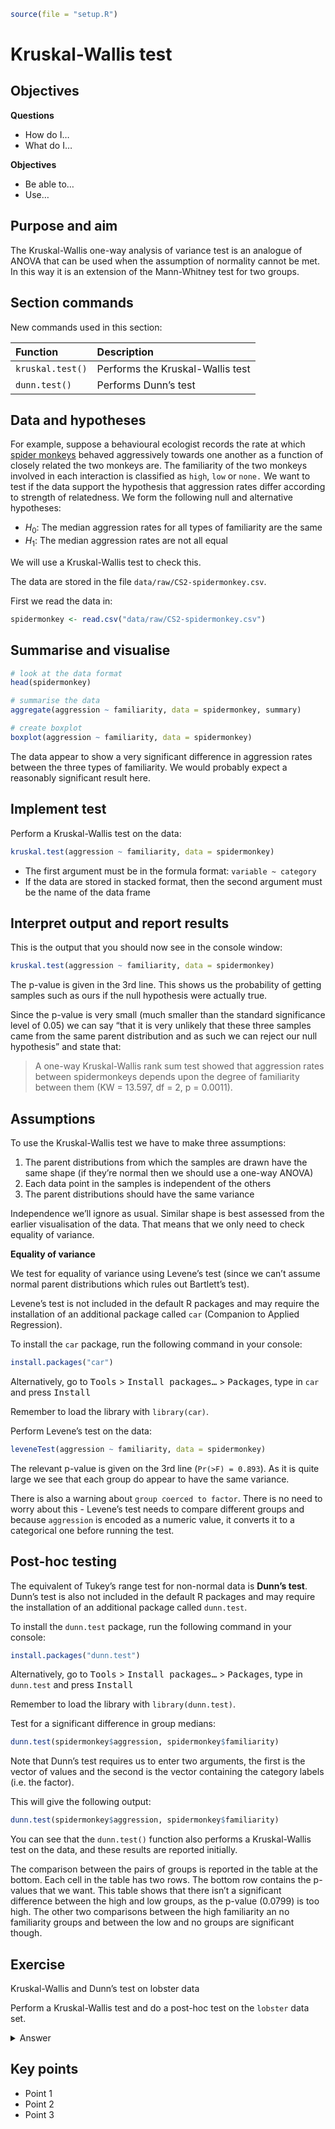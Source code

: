```r
source(file = "setup.R")
```

# Kruskal-Wallis test

## Objectives
:::objectives
**Questions**

- How do I...
- What do I...

**Objectives**

- Be able to...
- Use...
:::

## Purpose and aim
The Kruskal-Wallis one-way analysis of variance test is an analogue of ANOVA that can be used when the assumption of normality cannot be met. In this way it is an extension of the Mann-Whitney test for two groups.

## Section commands
New commands used in this section:

| Function| Description|
|:- |:- |
|`kruskal.test()`| Performs the Kruskal-Wallis test |
|`dunn.test()`| Performs Dunn's test |

## Data and hypotheses
For example, suppose a behavioural ecologist records the rate at which [spider monkeys](https://en.wikipedia.org/wiki/Spider_monkey) behaved aggressively towards one another as a function of closely related the two monkeys are. The familiarity of the two monkeys involved in each interaction is classified as `high`, `low` or `none.` We want to test if the data support the hypothesis that aggression rates differ according to strength of relatedness. We form the following null and alternative hypotheses:

-	$H_0$: The median aggression rates for all types of familiarity are the same
-	$H_1$: The median aggression rates are not all equal

We will use a Kruskal-Wallis test to check this.

The data are stored in the file `data/raw/CS2-spidermonkey.csv`.

First we read the data in:

```r
spidermonkey <- read.csv("data/raw/CS2-spidermonkey.csv")
```

## Summarise and visualise

```r
# look at the data format
head(spidermonkey)

# summarise the data
aggregate(aggression ~ familiarity, data = spidermonkey, summary)

# create boxplot
boxplot(aggression ~ familiarity, data = spidermonkey)
```

The data appear to show a very significant difference in aggression rates between the three types of familiarity. We would probably expect a reasonably significant result here.

## Implement test
Perform a Kruskal-Wallis test on the data:

```r
kruskal.test(aggression ~ familiarity, data = spidermonkey)
```

-	The first argument must be in the formula format: `variable ~ category`
-	If the data are stored in stacked format, then the second argument must be the name of the data frame

## Interpret output and report results
This is the output that you should now see in the console window:

```r
kruskal.test(aggression ~ familiarity, data = spidermonkey)
```

The p-value is given in the 3rd line. This shows us the probability of getting samples such as ours if the null hypothesis were actually true.

Since the p-value is very small (much smaller than the standard significance level of 0.05) we can say "that it is very unlikely that these three samples came from the same parent distribution and as such we can reject our null hypothesis" and state that:

> A one-way Kruskal-Wallis rank sum test showed that aggression rates between spidermonkeys depends upon the degree of familiarity between them (KW = 13.597, df = 2, p = 0.0011).

## Assumptions
To use the Kruskal-Wallis test we have to make three assumptions:

1.	The parent distributions from which the samples are drawn have the same shape (if they’re normal then we should use a one-way ANOVA)
2.	Each data point in the samples is independent of the others
3.	The parent distributions should have the same variance

Independence we’ll ignore as usual. Similar shape is best assessed from the earlier visualisation of the data. That means that we only need to check equality of variance.

**Equality of variance**

We test for equality of variance using Levene’s test (since we can’t assume normal parent distributions which rules out Bartlett’s test).

Levene’s test is not included in the default R packages and may require the installation of an additional package called `car` (Companion to Applied Regression).

To install the `car` package, run the following command in your console:

```r
install.packages("car")
```

Alternatively, go to <kbd>Tools</kbd> > <kbd>Install packages...</kbd> > <kbd>Packages</kbd>, type in `car` and press <kbd>Install</kbd>

Remember to load the library with `library(car)`.

Perform Levene's test on the data:

```r
leveneTest(aggression ~ familiarity, data = spidermonkey)
```

The relevant p-value is given on the 3rd line (`Pr(>F) = 0.893`). As it is quite large we see that each group do appear to have the same variance.

There is also a warning about `group coerced to factor`. There is no need to worry about this - Levene's test needs to compare different groups and because `aggression` is encoded as a numeric value, it converts it to a categorical one before running the test.

## Post-hoc testing
The equivalent of Tukey’s range test for non-normal data is **Dunn’s test**.
Dunn’s test is also not included in the default R packages and may require the installation of an additional package called `dunn.test`.

To install the `dunn.test` package, run the following command in your console:

```r
install.packages("dunn.test")
```

Alternatively, go to <kbd>Tools</kbd> > <kbd>Install packages...</kbd> > <kbd>Packages</kbd>, type in `dunn.test` and press <kbd>Install</kbd>

Remember to load the library with `library(dunn.test)`.

Test for a significant difference in group medians:

```r
dunn.test(spidermonkey$aggression, spidermonkey$familiarity)
```

Note that Dunn’s test requires us to enter two arguments, the first is the vector of values and the second is the vector containing the category labels (i.e. the factor).

This will give the following output:

```r
dunn.test(spidermonkey$aggression, spidermonkey$familiarity)
```

You can see that the `dunn.test()` function also performs a Kruskal-Wallis test on the data, and these results are reported initially.

The comparison between the pairs of groups is reported in the table at the bottom. Each cell in the table has two rows. The bottom row contains the p-values that we want. This table shows that there isn’t a significant difference between the high and low groups, as the p-value (0.0799) is too high. The other two comparisons between the high familiarity an no familiarity groups and between the low and no groups are significant though.

## Exercise
:::exercise
Kruskal-Wallis and Dunn's test on lobster data

Perform a Kruskal-Wallis test and do a post-hoc test on the `lobster` data set.

<details><summary>Answer</summary>

**1. Hypotheses**

- $H_0$ : all medians are equal
- $H_1$ : not all medians are equal

**2. Import data, summarise and visualise**
```r
lobsters <- read.csv("data/raw/CS2-lobsters.csv")
```

All done previously.

**3. Assumptions**

From before, since the data are normal enough they are definitely similar enough for a Kruskal-Wallis test and they do all have equality of variance from out assessment of the diagnostic plots. For completeness though we will look at Levene's test

```r
leveneTest(weight ~ diet, data = lobsters)
```

Given that the p-value is so high, this again agrees with our previous assessment that the equality of variance assumption is well met. Rock on.

**4. Kruskal-Wallis test**

```r
kruskal.test(weight ~ diet, data = lobsters)
```

> A Kruskal-Wallis test indicated that the median weight of juvenile lobsters did not differ significantly between diets (KW = 3.26, df = 2, p = 0.20).

**5. Dunn's test**

Although rather unneccessary, since we did not detect any significant differences between diets, we can perform the non-parametric equivalent of Tukey's range test: Dunn's test.

```r
dunn.test(lobsters$weight, lobsters$diet, altp = TRUE)
```

Here, I've used an optional argument called `altp` in the `dunn.test()` call. The default option reports all p-values divided by 2. And assessment of significance requires you to compare each p-value to 0.025 rather than 0.05. Using the argument `altp = TRUE` means that Dunn's test reports actual p-values.

Either way, here we can see that none of the comparisons are significant (as before).

</details>
:::

## Key points

:::keypoints
- Point 1
- Point 2
- Point 3
:::
